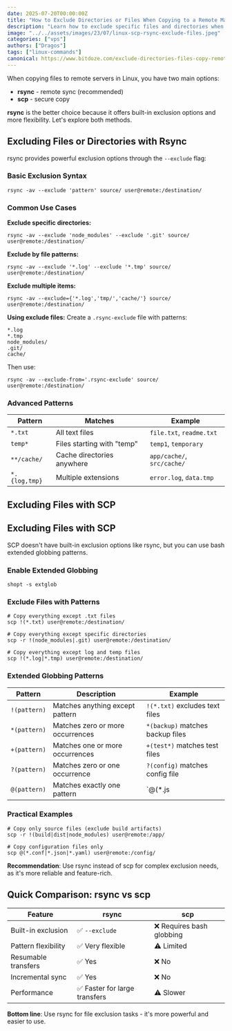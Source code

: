 ```yaml
---
date: 2025-07-20T00:00:00Z
title: "How to Exclude Directories or Files When Copying to a Remote Machine"
description: "Learn how to exclude specific files and directories when copying to remote servers using rsync and scp commands with practical examples."
image: "../../assets/images/23/07/linux-scp-rsync-exclude-files.jpeg"
categories: ["vps"]
authors: ["Dragos"]
tags: ["linux-commands"]
canonical: https://www.bitdoze.com/exclude-directories-files-copy-remote-machine/
---
```


When copying files to remote servers in Linux, you have two main options:

- **rsync** - remote sync (recommended)
- **scp** - secure copy

**rsync** is the better choice because it offers built-in exclusion options and more flexibility. Let's explore both methods.

## Excluding Files or Directories with Rsync

rsync provides powerful exclusion options through the `--exclude` flag:

### Basic Exclusion Syntax
```shell
rsync -av --exclude 'pattern' source/ user@remote:/destination/
```

### Common Use Cases

**Exclude specific directories:**
```shell
rsync -av --exclude 'node_modules' --exclude '.git' source/ user@remote:/destination/
```

**Exclude by file patterns:**
```shell
rsync -av --exclude '*.log' --exclude '*.tmp' source/ user@remote:/destination/
```

**Exclude multiple items:**
```shell
rsync -av --exclude={'*.log','tmp/','cache/'} source/ user@remote:/destination/
```

**Using exclude files:**
Create a `.rsync-exclude` file with patterns:
```
*.log
*.tmp
node_modules/
.git/
cache/
```

Then use:
```shell
rsync -av --exclude-from='.rsync-exclude' source/ user@remote:/destination/
```

### Advanced Patterns

| Pattern | Matches | Example |
|---------|---------|---------|
| `*.txt` | All text files | `file.txt`, `readme.txt` |
| `temp*` | Files starting with "temp" | `temp1`, `temporary` |
| `**/cache/` | Cache directories anywhere | `app/cache/`, `src/cache/` |
| `*.{log,tmp}` | Multiple extensions | `error.log`, `data.tmp` |

## Excluding Files with SCP

## Excluding Files with SCP

SCP doesn't have built-in exclusion options like rsync, but you can use bash extended globbing patterns.

### Enable Extended Globbing
```shell
shopt -s extglob
```

### Exclude Files with Patterns
```shell
# Copy everything except .txt files
scp !(*.txt) user@remote:/destination/

# Copy everything except specific directories
scp -r !(node_modules|.git) user@remote:/destination/

# Copy everything except log and temp files
scp !(*.log|*.tmp) user@remote:/destination/
```

### Extended Globbing Patterns

| Pattern | Description | Example |
|---------|-------------|---------|
| `!(pattern)` | Matches anything except pattern | `!(*.txt)` excludes text files |
| `*(pattern)` | Matches zero or more occurrences | `*(backup)` matches backup files |
| `+(pattern)` | Matches one or more occurrences | `+(test*)` matches test files |
| `?(pattern)` | Matches zero or one occurrence | `?(config)` matches config file |
| `@(pattern)` | Matches exactly one pattern | `@(*.js|*.css)` matches JS or CSS |

### Practical Examples
```shell
# Copy only source files (exclude build artifacts)
scp -r !(build|dist|node_modules) user@remote:/app/

# Copy configuration files only
scp @(*.conf|*.json|*.yaml) user@remote:/config/
```

**Recommendation**: Use rsync instead of scp for complex exclusion needs, as it's more reliable and feature-rich.

## Quick Comparison: rsync vs scp

| Feature | rsync | scp |
|---------|-------|-----|
| Built-in exclusion | ✅ `--exclude` | ❌ Requires bash globbing |
| Pattern flexibility | ✅ Very flexible | ⚠️ Limited |
| Resumable transfers | ✅ Yes | ❌ No |
| Incremental sync | ✅ Yes | ❌ No |
| Performance | ✅ Faster for large transfers | ⚠️ Slower |

**Bottom line**: Use rsync for file exclusion tasks - it's more powerful and easier to use.
